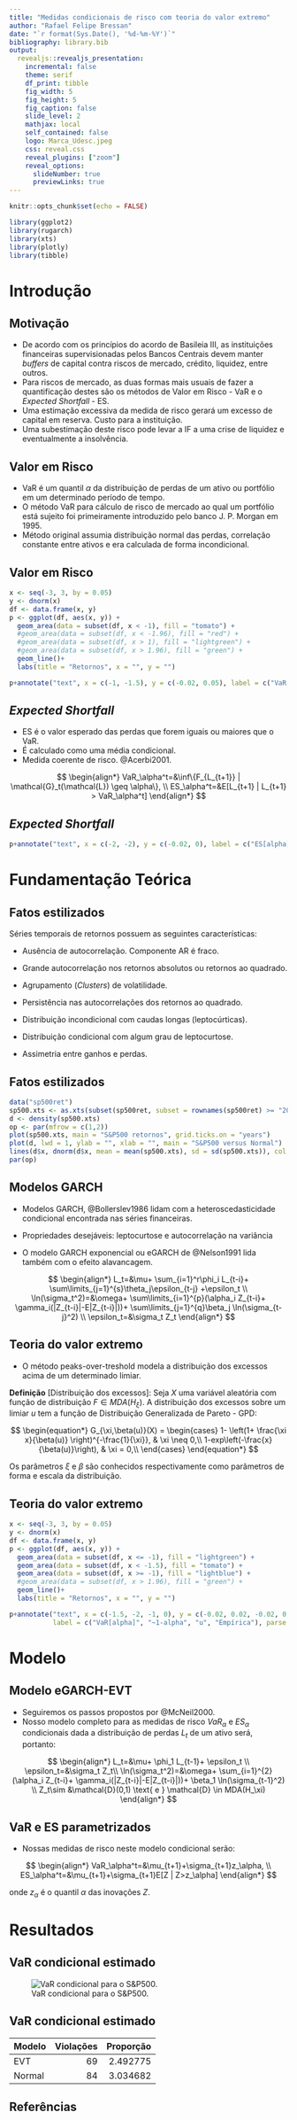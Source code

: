 ```yaml
---
title: "Medidas condicionais de risco com teoria do valor extremo"
author: "Rafael Felipe Bressan"
date: "`r format(Sys.Date(), '%d-%m-%Y')`"
bibliography: library.bib
output: 
  revealjs::revealjs_presentation:
    incremental: false
    theme: serif
    df_print: tibble
    fig_width: 5
    fig_height: 5
    fig_caption: false
    slide_level: 2
    mathjax: local
    self_contained: false
    logo: Marca_Udesc.jpeg
    css: reveal.css
    reveal_plugins: ["zoom"]
    reveal_options:
      slideNumber: true
      previewLinks: true
---
```


```r
knitr::opts_chunk$set(echo = FALSE)
```


```r
library(ggplot2)
library(rugarch)
library(xts)
library(plotly)
library(tibble)
```
# Introdução

## Motivação 

- De acordo com os princípios do acordo de Basileia III, as instituições financeiras supervisionadas pelos Bancos Centrais devem manter *buffers* de capital contra riscos de mercado, crédito, liquidez, entre outros.
- Para riscos de mercado, as duas formas mais usuais de fazer a quantificação destes são os métodos de Valor em Risco - VaR e o *Expected Shortfall* - ES.
- Uma estimação excessiva da medida de risco gerará um excesso de capital em reserva. Custo para a instituição.
- Uma subestimação deste risco pode levar a IF a uma crise de liquidez e eventualmente a insolvência.

## Valor em Risco

- VaR é um quantil $\alpha$ da distribuição de perdas de um ativo ou portfólio em um determinado período de tempo.
- O método VaR para cálculo de risco de mercado ao qual um portfólio está sujeito foi primeiramente introduzido pelo banco J. P. Morgan em 1995.
- Método original assumia distribuição normal das perdas, correlação constante entre ativos e era calculada de forma incondicional.

## Valor em Risco

<div class="centered">
```r
x <- seq(-3, 3, by = 0.05)
y <- dnorm(x)
df <- data.frame(x, y)
p <- ggplot(df, aes(x, y)) + 
  geom_area(data = subset(df, x < -1), fill = "tomato") +
  #geom_area(data = subset(df, x < -1.96), fill = "red") +
  #geom_area(data = subset(df, x > 1), fill = "lightgreen") +
  #geom_area(data = subset(df, x > 1.96), fill = "green") +
  geom_line()+
  labs(title = "Retornos", x = "", y = "")

p+annotate("text", x = c(-1, -1.5), y = c(-0.02, 0.05), label = c("VaR[alpha]", "~1-alpha"), parse = TRUE, size = 6)
```
</div>

## *Expected Shortfall*

- ES é o valor esperado das perdas que forem iguais ou maiores que o VaR.
- É calculado como uma média condicional.
- Medida coerente de risco.  @Acerbi2001.

$$
\begin{align*}
VaR_\alpha^t=&\inf\{F_{L_{t+1}} | \mathcal{G}_t(\mathcal{L}) \geq \alpha\}, \\
ES_\alpha^t=&E[L_{t+1} | L_{t+1} > VaR_\alpha^t]
\end{align*}
$$

## *Expected Shortfall*

```r
p+annotate("text", x = c(-2, -2), y = c(-0.02, 0), label = c("ES[alpha]", "."), parse = TRUE, size = 6)
```

# Fundamentação Teórica

## Fatos estilizados

Séries temporais de retornos possuem as seguintes características:

- Ausência de autocorrelação. Componente AR é fraco.

- Grande autocorrelação nos retornos absolutos ou retornos ao quadrado.

- Agrupamento (*Clusters*) de volatilidade.

- Persistência nas autocorrelações dos retornos ao quadrado.

- Distribuição incondicional com caudas longas (leptocúrticas).

- Distribuição condicional com algum grau de leptocurtose.

- Assimetria entre ganhos e perdas.

## Fatos estilizados 

```r
data("sp500ret")
sp500.xts <- as.xts(subset(sp500ret, subset = rownames(sp500ret) >= "2002-01-29"))
d <- density(sp500.xts)
op <- par(mfrow = c(1,2))
plot(sp500.xts, main = "S&P500 retornos", grid.ticks.on = "years")
plot(d, lwd = 1, ylab = "", xlab = "", main = "S&P500 versus Normal")
lines(d$x, dnorm(d$x, mean = mean(sp500.xts), sd = sd(sp500.xts)), col = "blue", lwd = 1)
par(op)
```
<!-- .element height="100%" width="100%" -->

## Modelos GARCH

- Modelos GARCH, @Bollerslev1986 lidam com a heteroscedasticidade condicional encontrada nas séries financeiras.

- Propriedades desejáveis: leptocurtose e autocorrelação na variância

- O modelo GARCH exponencial ou eGARCH de @Nelson1991 lida também com o efeito alavancagem.

$$
\begin{align*}
	L_t=&\mu+ \sum_{i=1}^r\phi_i L_{t-i}+ \sum\limits_{j=1}^{s}\theta_j\epsilon_{t-j} +\epsilon_t \\
	\ln(\sigma_t^2)=&\omega+ \sum\limits_{i=1}^{p}(\alpha_i Z_{t-i}+ \gamma_i(|Z_{t-i}|-E|Z_{t-i}|))+ \sum\limits_{j=1}^{q}\beta_j \ln(\sigma_{t-j}^2) \\
	\epsilon_t=&\sigma_t Z_t
\end{align*}
$$

## Teoria do valor extremo

- O método peaks-over-treshold modela a distribuição dos excessos acima de um determinado limiar.

**Definição** [Distribuição dos excessos]:
	Seja *X* uma variável aleatória com função de distribuição $F \in MDA(H_\xi)$. A distribuição dos excessos sobre um limiar *u* tem a função de Distribuição Generalizada de Pareto - GPD:

$$
\begin{equation*}
  G_{\xi,\beta(u)}(X) = 
  \begin{cases}
    1- \left(1+ \frac{\xi x}{\beta(u)} \right)^{-\frac{1}{\xi}}, & \xi \neq 0,\\
    1-exp\left(-\frac{x}{\beta(u)}\right), & \xi = 0,\\
  \end{cases}
\end{equation*}
$$

Os parâmetros $\xi$ e $\beta$ são conhecidos respectivamente como parâmetros de forma e escala da distribuição. 

## Teoria do valor extremo

```r
x <- seq(-3, 3, by = 0.05)
y <- dnorm(x)
df <- data.frame(x, y)
p <- ggplot(df, aes(x, y)) + 
  geom_area(data = subset(df, x <= -1), fill = "lightgreen") +
  geom_area(data = subset(df, x < -1.5), fill = "tomato") +
  geom_area(data = subset(df, x >= -1), fill = "lightblue") +
  #geom_area(data = subset(df, x > 1.96), fill = "green") +
  geom_line()+
  labs(title = "Retornos", x = "", y = "")

p+annotate("text", x = c(-1.5, -2, -1, 0), y = c(-0.02, 0.02, -0.02, 0.15), 
           label = c("VaR[alpha]", "~1-alpha", "u", "Empírica"), parse = TRUE, size = 6)
```

# Modelo

## Modelo eGARCH-EVT

- Seguiremos os passos propostos por @McNeil2000.
- Nosso modelo completo para as medidas de risco $VaR_\alpha$ e $ES_\alpha$ condicionais dada a distribuição de perdas $L_t$ de um ativo será, portanto:

$$
\begin{align*}
L_t=&\mu+ \phi_1 L_{t-1}+ \epsilon_t \\
\epsilon_t=&\sigma_t Z_t\\
\ln(\sigma_t^2)=&\omega+ \sum_{i=1}^{2}(\alpha_i Z_{t-i}+ \gamma_i(|Z_{t-i}|-E|Z_{t-i}|))+ \beta_1 \ln(\sigma_{t-1}^2) \\
Z_t\sim &\mathcal{D}(0,1) \text{ e } \mathcal{D} \in MDA(H_\xi)
\end{align*}
$$

## VaR e ES parametrizados

- Nossas medidas de risco neste modelo condicional serão:

$$
\begin{align*}
VaR_\alpha^t=&\mu_{t+1}+\sigma_{t+1}z_\alpha, \\
ES_\alpha^t=&\mu_{t+1}+\sigma_{t+1}E[Z | Z>z_\alpha]
\end{align*}
$$

onde $z_\alpha$ é o quantil $\alpha$ das inovações *Z*.

# Resultados

## VaR condicional estimado 

![VaR condicional para o S\&P500.](artigo-apresentacao-var.jpeg)

## VaR condicional estimado 

Modelo    Violações   Proporção
-------  ----------  ----------
EVT              69    2.492775
Normal           84    3.034682

## Referências {.smaller}


